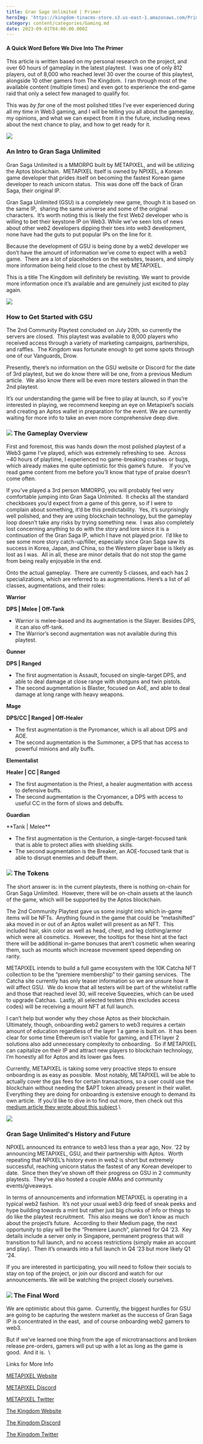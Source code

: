 ```yaml
---
title: Gran Sage Unlimited | Primer
heroImg: 'https://kingdom-tinacms-store.s3.us-east-1.amazonaws.com/Primer (1).png'
category: content/categories/Gaming.md
date: 2023-09-01T04:00:00.000Z
---
```


#### A Quick Word Before We Dive Into The Primer

This article is written based on my personal research on the project, and over 60 hours of gameplay in the latest playtest.  I was one of only 812 players, out of 8,000 who reached level 30 over the course of this playtest, alongside 10 other gamers from The Kingdom.  I ran through most of the available content (multiple times) and even got to experience the end-game raid that only a select few managed to qualify for.

This was *by far* one of the most polished titles I’ve ever experienced during all my time in Web3 gaming, and I will be telling you all about the gameplay, my opinions, and what we can expect from it in the future, including news about the next chance to play, and how to get ready for it.

![](https://kingdom-tinacms-store.s3.us-east-1.amazonaws.com/GSU1.jpg)

### An Intro to Gran Saga Unlimited

Gran Saga Unlimited is a MMORPG built by METAPIXEL, and will be utilizing the Aptos blockchain.  METAPIXEL itself is owned by NPIXEL, a Korean game developer that prides itself on becoming the fastest Korean game developer to reach unicorn status.  This was done off the back of Gran Saga, their original IP.   

Gran Saga Unlimited (GSU) is a completely new game, though it is based on the same IP,  sharing the same universe and some of the original characters.  It’s worth noting this is likely the first Web2 developer who is willing to bet their keystone IP on Web3. While we’ve seen lots of news about other web2 developers dipping their toes into web3 development, none have had the guts to put popular IPs on the line for it.  

Because the development of GSU is being done by a web2 developer we don’t have the amount of information we’ve come to expect with a web3 game.  There are a lot of placeholders on the websites, teasers, and simply more information being held close to the chest by METAPIXEL.  

This is a title The Kingdom will definitely be revisiting. We want to provide more information once it’s available and are genuinely just excited to play again.

![](https://kingdom-tinacms-store.s3.us-east-1.amazonaws.com/GSU2.jpg)

### How to Get Started with GSU

The 2nd Community Playtest concluded on July 20th, so currently the servers are closed.  This playtest was available to 8,000 players who received access through a variety of marketing campaigns, partnerships, and raffles.  The Kingdom was fortunate enough to get some spots through one of our Vanguards, Drow.  

Presently, there’s no information on the GSU website or Discord for the date of 3rd playtest, but we do know there will be one, from a previous Medium article.  We also know there will be even more testers allowed in than the 2nd playtest.  

It’s our understanding the game will be free to play at launch, so if you’re interested in playing, we recommend keeping an eye on Metapixel’s socials and creating an Aptos wallet in preparation for the event. We are currently waiting for more info to take an even more comprehensive deep dive.

### ![](https://kingdom-tinacms-store.s3.us-east-1.amazonaws.com/GSU3.png)&#xA;&#xA;The Gameplay Overview

First and foremost, this was hands down the most polished playtest of a Web3 game I’ve played, which was extremely refreshing to see.  Across ~40 hours of playtime, I experienced no game-breaking crashes or bugs, which already makes me quite optimistic for this game’s future.    If you’ve read game content from me before you’ll know that type of praise doesn’t come often.

If you’ve played a 3rd person MMORPG, you will probably feel very comfortable jumping into Gran Saga Unlimited.  It checks all the standard checkboxes you’d expect from a game of this genre, so if I were to complain about something, it’d be this predictability.  Yes, it’s surprisingly well polished, and they are using blockchain technology, but the gameplay loop doesn’t take any risks by trying something new.  I was also completely lost concerning anything to do with the story and lore since it is a continuation of the Gran Saga IP, which I have not played prior.  I’d like to see some more story catch-up/filler, especially since Gran Saga saw its success in Korea, Japan, and China, so the Western player base is likely as lost as I was.  All in all, these are minor details that do not stop the game from being really enjoyable in the end. 

Onto the actual gameplay.  There are currently 5 classes, and each has 2 specializations, which are referred to as augmentations. Here’s a list of all classes, augmentations, and their roles:

**Warrior**

**DPS | Melee | Off-Tank**

* Warrior is melee-based and its augmentation is the Slayer. Besides DPS, it can also off-tank.
* The Warrior’s second augmentation was not available during this playtest. 

**Gunner**

**DPS | Ranged**

* The first augmentation is Assault, focused on single-target DPS, and able to deal damage at close range with shotguns and twin pistols.
* The second augmentation is Blaster, focused on AoE, and able to deal damage at long range with heavy weapons.

**Mage**

**DPS/CC | Ranged | Off-Healer**

* The first augmentation is the Pyromancer, which is all about DPS and AOE.
* The second augmentation is the Summoner, a DPS that has access to powerful minions and ally buffs.

**Elementalist**

**Healer | CC | Ranged**

* The first augmentation is the Priest, a healer augmentation with access to defensive buffs.
* The second augmentation is the Cryomancer, a DPS with access to useful CC in the form of slows and debuffs.

**Guardian**

\*\*Tank | Melee\*\*

* The first augmentation is the Centurion, a single-target-focused tank that is able to protect allies with shielding skills.
* The second augmentation is the Breaker, an AOE-focused tank that is able to disrupt enemies and debuff them.

### ![](https://kingdom-tinacms-store.s3.us-east-1.amazonaws.com/GSU4.jpg)&#xA;&#xA;The Tokens

The short answer is: in the current playtests, there is nothing on-chain for Gran Saga Unlimited.  However, there will be on-chain assets at the launch of the game, which will be supported by the Aptos blockchain.  

The 2nd Community Playtest gave us some insight into which in-game items will be NFTs.  Anything found in the game that could be “metashifted” aka moved in or out of an Aptos wallet will present as an NFT.  This included hair, skin color as well as head, chest, and leg clothing/armor which were all cosmetics.  However, the tooltips for these hint at the fact there will be additional in-game bonuses that aren’t cosmetic when wearing them, such as mounts which increase movement speed depending on rarity.  

METAPIXEL intends to build a full game ecosystem with the 10K Catcha NFT collection to be the “premiere membership” to their gaming services.  The Catcha site currently has only teaser information so we are unsure how it will affect GSU.  We do know that all testers will be part of the whitelist raffle and those that reached level 30, will receive Squeezies, which can be used to upgrade Catchas.  Lastly, all selected testers (this excludes access codes) will be receiving a mount NFT at full launch.  

I can’t help but wonder why they chose Aptos as their blockchain.  Ultimately, though, onboarding web2 gamers to web3 requires a certain amount of education regardless of the layer 1 a game is built on.  It has been clear for some time Ethereum isn’t viable for gaming, and ETH layer 2 solutions also add unnecessary complexity to onboarding.  So if METAPIXEL can capitalize on their IP and attract new players to blockchain technology, I’m honestly all for Aptos and its lower gas fees.

Currently, METAPIXEL is taking some very proactive steps to ensure onboarding is as easy as possible.  Most notably, METAPIXEL will be able to actually cover the gas fees for certain transactions, so a user could use the blockchain without needing the $APT token already present in their wallet.  Everything they are doing for onboarding is extensive enough to demand its own article.  If you’d like to dive in to find out more, then check out this [medium article they wrote about this subject](https://metapixelblog.medium.com/creating-seamless-onboarding-for-web3-913bb6ed0c34 "METAPIXEL Medium Article").\\

![](https://kingdom-tinacms-store.s3.us-east-1.amazonaws.com/GSU5.jpg)

### Gran Sage Unlimited's History and Future

NPIXEL announced its entrance to web3 less than a year ago, Nov. ‘22 by announcing METAPIXEL, GSU, and their partnership with Aptos.  Worth repeating that NPIXEL’s history even in web2 is short but extremely successful, reaching unicorn status the fastest of any Korean developer to date.  Since then they’ve shown off their progress on GSU in 2 community playtests.  They’ve also hosted a couple AMAs and community events/giveaways.  

In terms of announcements and information METAPIXEL is operating in a typical web2 fashion.  It’s not your usual web3 drip feed of sneak peeks and hype building towards a mint but rather just big chunks of info or things to do like the playtest recruitment.  This also means we don’t know as much about the project’s future.  According to their Medium page, the next opportunity to play will be the “Premiere Launch”, planned for Q4 ‘23.  Key details include a server only in Singapore, permanent progress that will transition to full launch, and no access restrictions (simply make an account and play).  Then it’s onwards into a full launch in Q4 ‘23 but more likely Q1 ‘24.

If you are interested in participating, you will need to follow their socials to stay on top of the project, or join our discord and watch for our announcements. We will be watching the project closely ourselves.

### ![](https://kingdom-tinacms-store.s3.us-east-1.amazonaws.com/GSU6.jpg)&#xA;&#xA;The Final Word

We are optimistic about this game.  Currently, the biggest hurdles for GSU are going to be capturing the western market as the success of Gran Saga IP is concentrated in the east,  and of course onboarding web2 gamers to web3.  

But if we’ve learned one thing from the age of microtransactions and broken release pre-orders, gamers will put up with a lot as long as the game is good.  And it is.  \\

Links for More Info

[METAPIXEL Website](https://www.metapixel.io/)

[METAPIXEL Discord](http://discord.gg/metapixel)

[METAPIXEL Twitter](https://twitter.com/Metapixel)

[The Kingdom Website](https://the-kingdom.world/)

[The Kingdom Discord](https://discord.com/invite/thekingdomWorld)

[The Kingdom Twitter](https://twitter.com/TheKingdomWrld)

